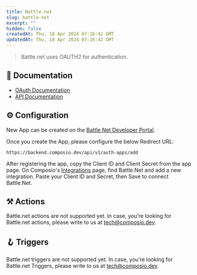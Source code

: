 ```yaml
---
title: Battle.net
slug: battle-net
excerpt: ""
hidden: false
createdAt: Thu, 18 Apr 2024 07:16:42 GMT
updatedAt: Thu, 18 Apr 2024 07:16:42 GMT
--- 
```

> Battle.net uses OAUTH2 for authentication.
## 📔 Documentation

- [OAuth Documentation](https://develop.battle.net/documentation/guides/using-oauth)
- [API Documentation](https://develop.battle.net/documentation)

## ⚙️ Configuration

<Tip>New App can be created on the [Battle Net Developer Portal](https://develop.battle.net/access/clients).</Tip>

Once you create the App, please configure the below Redirect URL:


```
https://backend.composio.dev/api/v1/auth-apps/add
```

After registering the app, copy the Client ID and Client Secret from the app page. On Composio's [Integrations](https://app.composio.dev/apps) page, find Battle.Net and add a new integration. Paste your Client ID and Secret, then Save to connect Battle.Net.

## ⚒️ Actions

Battle.net actions are not supported yet. In case, you’re looking for Battle.net actions, please write to us at tech@composio.dev.

## 🪝 Triggers

Battle.net triggers are not supported yet. In case, you’re looking for Battle.net Triggers, please write to us at tech@composio.dev.
